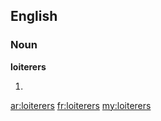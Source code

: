 ==English==

===Noun===
'''loiterers'''

# {{plural of|[[loiterer]]}}

[[ar:loiterers]]
[[fr:loiterers]]
[[my:loiterers]]